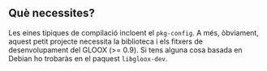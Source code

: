 == Què necessites? ==

Les eines típiques de compilació incloent el <tt>pkg-config</tt>. A més,
òbviament, aquest petit projecte necessita la biblioteca i els fitxers de
desenvolupament del GLOOX (>= 0.9). Si tens alguna cosa basada en Debian ho
trobaràs en el paquest <tt>libgloox-dev</tt>.
